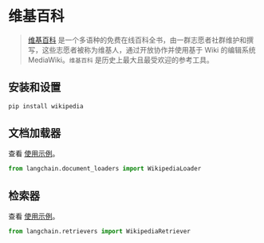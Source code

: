 # 维基百科

> [维基百科](https://wikipedia.org/) 是一个多语种的免费在线百科全书，由一群志愿者社群维护和撰写，这些志愿者被称为维基人，通过开放协作并使用基于 Wiki 的编辑系统 MediaWiki。`维基百科` 是历史上最大且最受欢迎的参考工具。


## 安装和设置

```bash
pip install wikipedia
```



## 文档加载器

查看 [使用示例](/docs/modules/data_connection/document_loaders/integrations/wikipedia.html)。

```python
from langchain.document_loaders import WikipediaLoader
```

## 检索器

查看 [使用示例](/docs/modules/data_connection/retrievers/integrations/wikipedia.html)。

```python
from langchain.retrievers import WikipediaRetriever
```
